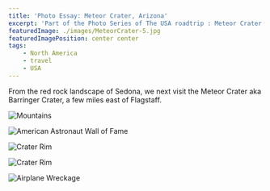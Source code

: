 ```yaml
---
title: 'Photo Essay: Meteor Crater, Arizona'
excerpt: 'Part of the Photo Series of The USA roadtrip : Meteor Crater in Arizona'
featuredImage: ./images/MeteorCrater-5.jpg
featuredImagePosition: center center
tags:
    - North America
    - travel
    - USA
---
```


From the red rock landscape of Sedona, we next visit the Meteor Crater aka Barringer Crater, a few miles east of Flagstaff.

![Mountains](./images/MeteorCrater-1.jpg)

![American Astronaut Wall of Fame](./images/MeteorCrater-2.jpg)

![Crater Rim](./images/MeteorCrater-3.jpg)

![Crater Rim](./images/MeteorCrater-4.jpg)

![Airplane Wreckage](./images/MeteorCrater-5.jpg)

